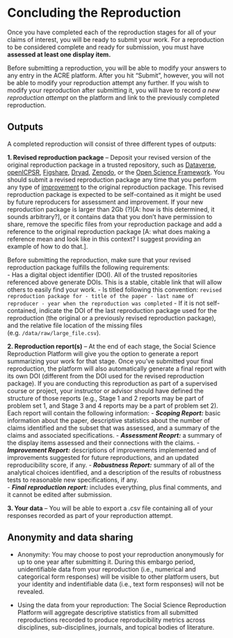 # Concluding the Reproduction 

Once you have completed each of the reproduction stages for all of your claims of interest, you will be ready to submit your work. For a reproduction to be considered complete and ready for submission, you must have **assessed at least one display item.**

Before submitting a reproduction, you will be able to modify your answers to any entry in the ACRE platform. After you hit "Submit", however, you will not be able to modify your reproduction attempt any further. If you wish to modify your reproduction after submitting it, you will have to record *a new reproduction attempt* on the platform and link to the previously completed reproduction.

## Outputs

A completed reproduction will consist of three different types of outputs: 

**1. Revised reproduction package** -- Deposit your revised version of the original reproduction package in a trusted repository, such as [Dataverse](https://dataverse.org/), [openICPSR](https://www.openicpsr.org/openicpsr/), [Figshare](https://figshare.com), [Dryad](https://datadryad.org/stash), [Zenodo](https://about.zenodo.org/), or the [Open Science Framework](osf.io/). You should submit a revised reproduction package any time that you perform any type of [improvement](#improvements) to the original reproduction package. This revised reproduction package is expected to be self-contained as it might be used by future reproducers for assessment and improvement. If your new reproduction package is larger than 2Gb (?)[A: how is this determined, it sounds arbitrary?], or it contains data that you don’t have permission to share, remove the specific files from your reproduction package and add a reference to the original reproduction package [A: what does making a reference mean and look like in this context? I suggest providing an example of how to do that.].  

Before submitting the reproduction, make sure that your revised reproduction package fulfills the following requirements:   
     - Has a digital object identifier (DOI). All of the trusted repositories referenced above generate DOIs. This is a stable, citable link that will allow others to easily find your work.
     - Is titled following this convention: `revised reproduction package for - title of the paper - last name of reproducer - year when the reproduction was completed` 
     - If it is not self-contained, indicate the DOI of the last reproduction package used for the reproduction (the original or a previously revised reproduction package), and the relative file location of the missing files (e.g. `/data/raw/large_file.csv`).
     
  
**2. Reproduction report(s)** -- At the end of each stage, the Social Science Reproduction Platform will give you the option to generate a report summarizing your work for that stage. Once you've submitted your final reproduction, the platform will also automatically generate a final report with its own DOI (different from the DOI used for the revised reproduction package). If you are conducting this reproduction as part of a supervised course or project, your instructor or advisor should have defined the structure of those reports (e.g., Stage 1 and 2 reports may be  part of problem set 1, and Stage 3 and 4 reports may be a part of problem set 2). Each report will contain the following information: 
     - ***Scoping Report:*** basic information about the paper, descriptive statistics about the number of claims identified and the subset that was assessed, and a summary of the claims and associated specifications. 
     - ***Assessment Reoprt:*** a summary of the display items assessed and their connections with the claims.
     - ***Improvement Report:*** descriptions of improvements implemented and of improvements suggested for future reproductions, and an updated reproducibility score, if any.
     - ***Robustness Report:*** summary of all of the analytical choices identified, and a description of the results of robustness tests to reasonable new specifications, if any.      
     - ***Final reproduction report:*** includes everything, plus final comments, and it cannot be edited after submission. 
  
  
**3. Your data** -- You will be able to export a .csv file containing all of your responses recorded as part of your reproduction attempt. 

## Anonymity and data sharing 

- Anonymity: You may choose to post your reproduction anonymously for up to one year after submitting it. During this embargo period, unidentifiable data from your reproduction (i.e., numerical and categorical form responses) will be visible to other platform users, but your identity and indentifiable data (i.e., text form responses) will not be revealed.

- Using the data from your reproduction: The Social Science Reproduction Platform will aggregate descriptive statistics from all submitted reproductions recorded to produce reproducibility metrics across disciplines, sub-disciplines, journals, and topical bodies of literature. 






